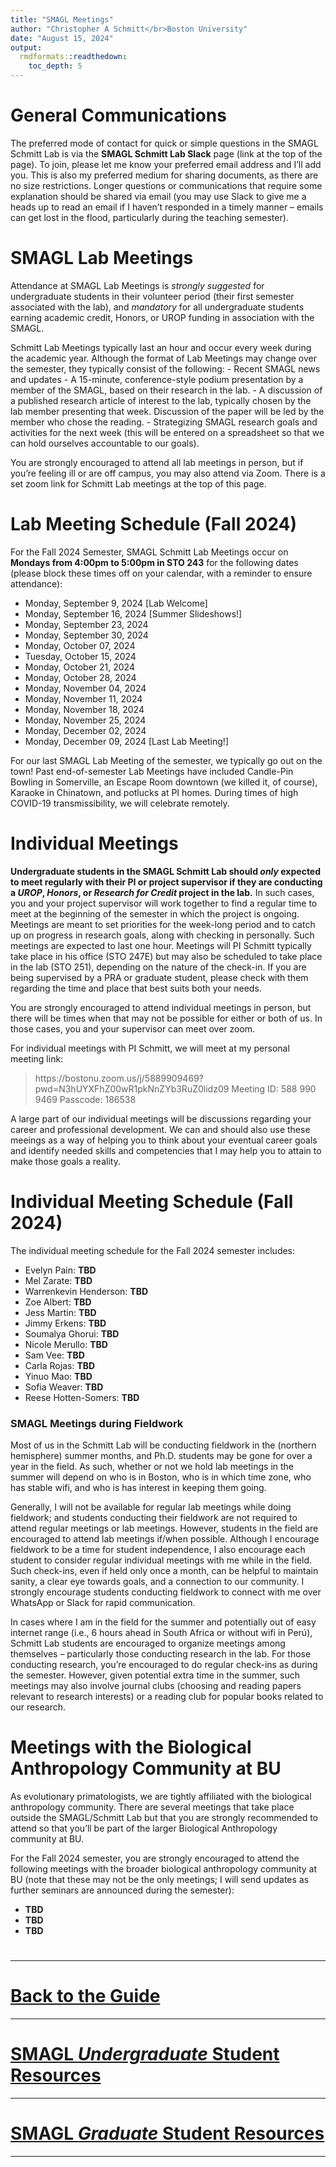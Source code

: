 ```yaml
---
title: "SMAGL Meetings"
author: "Christopher A Schmitt</br>Boston University"
date: "August 15, 2024"
output: 
  rmdformats::readthedown:
    toc_depth: 5
---
```


# General Communications

The preferred mode of contact for quick or simple questions in the SMAGL Schmitt Lab is via the **SMAGL Schmitt Lab Slack** page (link at the top of the page). To join, please let me know your preferred email address and I’ll add you. This is also my preferred medium for sharing documents, as there are no size restrictions. Longer questions or communications that require some explanation should be shared via email (you may use Slack to give me a heads up to read an email if I haven’t responded in a timely manner – emails can get lost in the flood, particularly during the teaching semester).

# SMAGL Lab Meetings

Attendance at SMAGL Lab Meetings is *strongly suggested* for undergraduate students in their volunteer period (their first semester associated with the lab), and *mandatory* for all undergraduate students earning academic credit, Honors, or UROP funding in association with the SMAGL.

Schmitt Lab Meetings typically last an hour and occur every week during the academic year. Although the format of Lab Meetings may change over the semester, they typically consist of the following:
-	Recent SMAGL news and updates
-	A 15-minute, conference-style podium presentation by a member of the SMAGL, based on their research in the lab.
-	A discussion of a published research article of interest to the lab, typically chosen by the lab member presenting that week. Discussion of the paper will be led by the member who chose the reading.
-	Strategizing SMAGL research goals and activities for the next week (this will be entered on a spreadsheet so that we can hold ourselves accountable to our goals).

You are strongly encouraged to attend all lab meetings in person, but if you’re feeling ill or are off campus, you may also attend via Zoom. There is a set zoom link for Schmitt Lab meetings at the top of this page.

# Lab Meeting Schedule (Fall 2024)

For the Fall 2024 Semester, SMAGL Schmitt Lab Meetings occur on **Mondays from 4:00pm to 5:00pm in STO 243** for the following dates (please block these times off on your calendar, with a reminder to ensure attendance): 

-	Monday, September 9, 2024 [Lab Welcome]
-	Monday, September 16, 2024 [Summer Slideshows!]
-	Monday, September 23, 2024 
-	Monday, September 30, 2024
-	Monday, October 07, 2024
-	Tuesday, October 15, 2024
-	Monday, October 21, 2024
-	Monday, October 28, 2024
-	Monday, November 04, 2024
-	Monday, November 11, 2024
-	Monday, November 18, 2024
-	Monday, November 25, 2024
-	Monday, December 02, 2024
- Monday, December 09, 2024 [Last Lab Meeting!]

For our last SMAGL Lab Meeting of the semester, we typically go out on the town! Past end-of-semester Lab Meetings have included Candle-Pin Bowling in Somerville, an Escape Room downtown (we killed it, of course), Karaoke in Chinatown, and potlucks at PI homes. During times of high COVID-19 transmissibility, we will celebrate remotely.

# Individual Meetings

**Undergraduate students in the SMAGL Schmitt Lab should *only* expected to meet regularly with their PI or project supervisor if they are conducting a *UROP*, *Honors*, or *Research for Credit* project in the lab.** In such cases, you and your project supervisor will work together to find a regular time to meet at the beginning of the semester in which the project is ongoing. Meetings are meant to set priorities for the week-long period and to catch up on progress in research goals, along with checking in personally. Such meetings are expected to last one hour. Meetings will PI Schmitt typically take place in his office (STO 247E) but may also be scheduled to take place in the lab (STO 251), depending on the nature of the check-in. If you are being supervised by a PRA or graduate student, please check with them regarding the time and place that best suits both your needs.

You are strongly encouraged to attend individual meetings in person, but there will be times when that may not be possible for either or both of us. In those cases, you and your supervisor can meet over zoom. 

For individual meetings with PI Schmitt, we will meet at my personal meeting link:

>https://bostonu.zoom.us/j/5889909469?pwd=N3hUYXFhZ00wR1pkNnZYb3RuZ0lidz09
>Meeting ID: 588 990 9469
>Passcode: 186538

A large part of our individual meetings will be discussions regarding your career and professional development. We can and should also use these meeings as a way of helping you to think about your eventual career goals and identify needed skills and competencies that I may help you to attain to make those goals a reality.

# Individual Meeting Schedule (Fall 2024)

The individual meeting schedule for the Fall 2024 semester includes:

-	Evelyn Pain: **TBD**
-	Mel Zarate: **TBD**
-	Warrenkevin Henderson: **TBD**
- Zoe Albert: **TBD**
-	Jess Martin: **TBD**
-	Jimmy Erkens: **TBD**
-	Soumalya Ghorui: **TBD**
-	Nicole Merullo: **TBD**
-	Sam Vee: **TBD**
-	Carla Rojas: **TBD**
-	Yinuo Mao: **TBD**
-	Sofia Weaver: **TBD**
-	Reese Hotten-Somers: **TBD**

### SMAGL Meetings during Fieldwork

Most of us in the Schmitt Lab will be conducting fieldwork in the (northern hemisphere) summer months, and Ph.D. students may be gone for over a year in the field. As such, whether or not we hold lab meetings in the summer will depend on who is in Boston, who is in which time zone, who has stable wifi, and who is has interest in keeping them going. 

Generally, I will not be available for regular lab meetings while doing fieldwork; and students conducting their fieldwork are not required to attend regular meetings or lab meetings. However, students in the field are encouraged to attend lab meetings if/when possible. Although I encourage fieldwork to be a time for student independence, I also encourage each student to consider regular individual meetings with me while in the field. Such check-ins, even if held only once a month, can be helpful to maintain sanity, a clear eye towards goals, and a connection to our community. I strongly encourage students conducting fieldwork to connect with me over WhatsApp or Slack for rapid communication.

In cases where I am in the field for the summer and potentially out of easy internet range (i.e., 6 hours ahead in South Africa or without wifi in Perú), Schmitt Lab students are encouraged to organize meetings among themselves – particularly those conducting research in the lab. For those conducting research, you’re encouraged to do regular check-ins as during the semester. However, given potential extra time in the summer, such meetings may also involve journal clubs (choosing and reading papers relevant to research interests) or a reading club for popular books related to our research.

# Meetings with the Biological Anthropology Community at BU

As evolutionary primatologists, we are tightly affiliated with the biological anthropology community. There are several meetings that take place outside the SMAGL/Schmitt Lab but that you are strongly recommended to attend so that you’ll be part of the larger Biological Anthropology community at BU. 

For the Fall 2024 semester, you are strongly encouraged to attend the following meetings with the broader biological anthropology community at BU (note that these may not be the only meetings; I will send updates as further seminars are announced during the semester):

* **TBD**
* **TBD**
* **TBD**

#
#
#
#
#
#
#
#
#
#

***
# [**Back to the Guide**](https://fuzzyatelin.github.io/smagl_student_guide/overview.html)
***
# [**SMAGL *Undergraduate* Student Resources**](https://fuzzyatelin.github.io/smagl_student_guide/smagl_ugrad.html)
***
# [**SMAGL *Graduate* Student Resources**](https://fuzzyatelin.github.io/smagl_student_guide/smagl_grad.html)
***